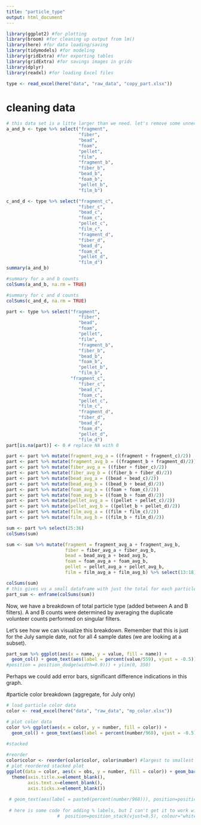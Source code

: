 ```yaml
---
title: "particle_type"
output: html_document
---
```


```r
library(ggplot2) #for plotting
library(broom) #for cleaning up output from lm()
library(here) #for data loading/saving
library(tidymodels) #for modeling
library(gridExtra) #for exporting tables
library(gridExtra) #for savings images in grids
library(dplyr)
library(readxl) #for loading Excel files

type <- read_excel(here("data", "raw_data", "copy_part.xlsx"))
```

# cleaning data
```r
# this data set is a litte larger than we need. let's remove some unneccesary variables
a_and_b <- type %>% select("fragment", 
                           "fiber", 
                           "bead", 
                           "foam", 
                           "pellet",
                           "film",
                           "fragment_b", 
                           "fiber_b", 
                           "bead_b", 
                           "foam_b", 
                           "pellet_b", 
                           "film_b")

c_and_d <- type %>% select("fragment_c", 
                           "fiber_c", 
                           "bead_c", 
                           "foam_c", 
                           "pellet_c",
                           "film_c",
                           "fragment_d", 
                           "fiber_d", 
                           "bead_d", 
                           "foam_d", 
                           "pellet_d", 
                           "film_d")
summary(a_and_b)
```

```r
#summary for a and b counts
colSums(a_and_b, na.rm = TRUE)

#summary for c and d counts
colSums(c_and_d, na.rm = TRUE)
```

```r
part <- type %>% select("fragment", 
                           "fiber", 
                           "bead", 
                           "foam", 
                           "pellet",
                           "film",
                           "fragment_b", 
                           "fiber_b", 
                           "bead_b", 
                           "foam_b", 
                           "pellet_b", 
                           "film_b", 
                        "fragment_c", 
                           "fiber_c", 
                           "bead_c", 
                           "foam_c", 
                           "pellet_c",
                           "film_c",
                           "fragment_d", 
                           "fiber_d", 
                           "bead_d", 
                           "foam_d", 
                           "pellet_d", 
                           "film_d")
part[is.na(part)] <- 0 # replace NA with 0

part <- part %>% mutate(fragment_avg_a = ((fragment + fragment_c)/2)) 
part <- part %>% mutate(fragment_avg_b = ((fragment_b + fragment_d)/2)) 
part <- part %>% mutate(fiber_avg_a = ((fiber + fiber_c)/2)) 
part <- part %>% mutate(fiber_avg_b = ((fiber_b + fiber_d)/2))
part <- part %>% mutate(bead_avg_a = ((bead + bead_c)/2))  
part <- part %>% mutate(bead_avg_b = ((bead_b + bead_d)/2))     
part <- part %>% mutate(foam_avg_a = ((foam + foam_c)/2)) 
part <- part %>% mutate(foam_avg_b = ((foam_b + foam_d)/2)) 
part <- part %>% mutate(pellet_avg_a = ((pellet + pellet_c)/2))
part <- part %>% mutate(pellet_avg_b = ((pellet_b + pellet_d)/2)) 
part <- part %>% mutate(film_avg_a = ((film + film_c)/2))
part <- part %>% mutate(film_avg_b = ((film_b + film_d)/2))

sum <- part %>% select(25:36)
colSums(sum)

sum <- sum %>% mutate(fragment = fragment_avg_a + fragment_avg_b, 
                      fiber = fiber_avg_a + fiber_avg_b, 
                      bead = bead_avg_a + bead_avg_b, 
                      foam = foam_avg_a + foam_avg_b, 
                      pellet = pellet_avg_a + pellet_avg_b, 
                      film = film_avg_a + film_avg_b) %>% select(13:18)

colSums(sum)
# this gives us a small dataframe with just the total for each particle type
part_sum <- enframe(colSums(sum))
```

Now, we have a breakdown of total particle type (added between A and B filters). A and B counts were determined by averaging the duplicate volunteer counts performed on singular filters. 

Let's see how we can visualize this breakdown. Remember that this is just for the July sample date, not for all 4 sample dates (we are looking at a subset).

```r
part_sum %>% ggplot(aes(x = name, y = value, fill = name)) + 
  geom_col() + geom_text(aes(label = percent(value/559), vjust = -0.5)) + ylim(0,350) + guides(fill=guide_legend("Particle Type")) + labs(y = "Microplastic Composition")
#position = position_dodge(width=0.9))) + ylim(0, 350) 
```


Perhaps we could add error bars, significant difference indications in this graph. 

#particle color breakdown (aggregate, for July only)
```r
# load particle color data
color <- read_excel(here("data", "raw_data", "mp_color.xlsx"))

# plot color data
color %>% ggplot(aes(x = color, y = number, fill = color)) + 
  geom_col() + geom_text(aes(label = percent(number/968), vjust = -0.5)) + ylim(0,420) + scale_fill_manual(values = c("black" = "gray0", "blue" = "royalblue2", "green" = "seagreen2", "other" = "yellow1", "red" = "red1", "transparent/white"= "white")) + labs(y = "Occurence") + guides(fill=guide_legend("Particle Color"))
                                  
#stacked

#reorder
color$color <- reorder(color$color, color$number) #largest to smallest
# plot reordered stacked plot
ggplot(data = color, aes(x = obs, y = number, fill = color)) + geom_bar(stat = "identity", position = "fill") + scale_fill_manual(values = c("black" = "gray0", "blue" = "royalblue2", "green" = "seagreen2", "other" = "yellow1", "red" = "red1", "transparent/white"= "white")) + labs(x = "", y = "Microplastic Composition") + guides(fill=guide_legend("Particle Color")) +
  theme(axis.title.x=element_blank(),
        axis.text.x=element_blank(),
        axis.ticks.x=element_blank())
  
 # geom_text(aes(label = paste0(percent(number/968))), position=position_stack(vjust=0.5), colour="white", size = 2)
                                                                                                                                                       
 # here is some code for adding % labels, but I can't get it to work without messing up the graph                                                       #geom_text(aes(label=paste0(sprintf("%1.1f", percent*100),"%")),
                   #  position=position_stack(vjust=0.5), colour="white", size = 2)  
```


